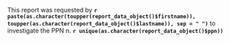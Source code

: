 This report was requested by __`r paste(as.character(toupper(report_data_object()$firstname)), toupper(as.character(report_data_object()$lastname)), sep = " ")`__ to investigate the PPN n. __`r unique(as.character(report_data_object()$ppn))`__         
